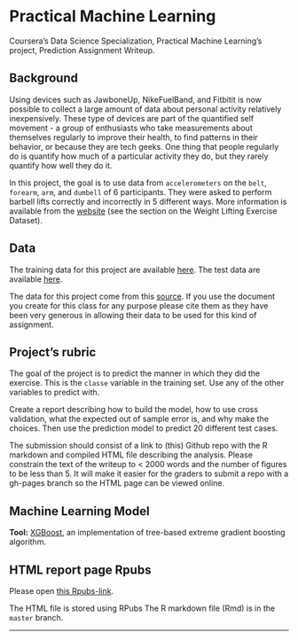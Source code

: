 # Practical Machine Learning
Coursera's Data Science Specialization, Practical Machine Learning's project, Prediction Assignment Writeup.

## Background  ##

Using devices such as JawboneUp, NikeFuelBand, and Fitbitit is now possible to collect a large amount of data about personal activity relatively inexpensively. These type of devices are part of the quantified self movement - a group of enthusiasts who take measurements about themselves regularly to improve their health, to find patterns in their behavior, or because they are tech geeks. One thing that people regularly do is quantify how much of a particular activity they do, but they rarely quantify how well they do it.

In this project, the goal is to use data from `accelerometers` on the `belt`, `forearm`, `arm`, and `dumbell` of 6 participants. They were asked to perform barbell lifts correctly and incorrectly in 5 different ways. More information is available from the [website](http://groupware.les.inf.puc-rio.br/har) (see the section on the Weight Lifting Exercise Dataset).

## Data ##

The training data for this project are available [here](https://d396qusza40orc.cloudfront.net/predmachlearn/pml-training.csv). 
The test data are available [here](https://d396qusza40orc.cloudfront.net/predmachlearn/pml-testing.csv). 

The data for this project come from this [source](http://groupware.les.inf.puc-rio.br/har). If you use the document you create for this class for any purpose please cite them as they have been very generous in allowing their data to be used for this kind of assignment.

## Project's rubric ##

The goal of the project is to predict the manner in which they did the exercise. This is the `classe` variable in the training set. Use any of the other variables to predict with.     

Create a report describing how to build the model, how to use cross validation, what the expected out of sample error is, and why make the choices. Then use the prediction model to predict 20 different test cases.        

The submission should consist of a link to (this) Github repo with the R markdown and compiled HTML file describing the analysis. Please constrain the text of the writeup to < 2000 words and the number of figures to be
less than 5. It will make it easier for the graders to submit a repo with a gh-pages branch so the HTML page can be viewed online.    

## Machine Learning Model ##

**Tool:** [XGBoost](https://github.com/dmlc/xgboost), an implementation of tree-based extreme gradient boosting algorithm. 

## HTML report page Rpubs ##

Please open [this Rpubs-link](http://rpubs.com/norseman/PracticalMachineLearning).  

The HTML file is stored using RPubs
The R markdown file (Rmd) is in the `master` branch.     

----------